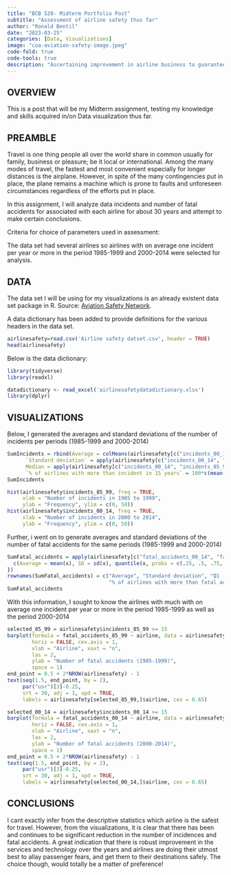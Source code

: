 ```yaml
---
title: "BCB 520- Midterm Portfolio Post"
subtitle: "Assessment of airline safety thus far"
author: "Ronald Bentil"
date: "2023-03-25"
categories: [Data, Visualizations]
image: "coa-aviation-safety-image.jpeg"
code-fold: true
code-tools: true
description: "Ascertaining improvement in airline business to guarantee passenger safety and satisfaction"
---
```


## OVERVIEW

This is a post that will be my Midterm assignment, testing my knowledge and skills acquired in/on Data visualization thus far. 

## PREAMBLE
Travel is one thing people all over the world share in common usually for family, business or pleasure; be it local or international. Among the many modes of travel, the fastest and most convenient especially for longer distances is the airplane. However, in spite of the many contingencies put in place, the plane remains a machine which is prone to faults and unforeseen circumstances regardless of the efforts put in place.

In this assignment, I will analyze data incidents and number of fatal accidents for associated with each airline for about 30 years and attempt to make  certain conclusions.

Criteria for choice of parameters used in assessment:

The data set had several airlines so airlines with on average one incident per year or more in the period 1985-1999 and 2000-2014 were selected for analysis. 

## DATA
The data set I will be using for my visualizations is an already existent data set package in R. 
Source:
[Aviation Safety Network](https://r-data.pmagunia.com/dataset/airline-safety).


A data dictionary has  been added to provide definitions for the various headers in the data set. 

```r
airlinesafety=read.csv('Airline safety datset.csv', header = TRUE)
head(airlinesafety)
```

Below is the data dictionary:
```r
library(tidyverse)
library(readxl)

datadictionary <- read_excel('airlinesafetydatadictionary.xlsx')
library(dplyr)
```
## VISUALIZATIONS

Below, I generated the averages and standard deviations of the number of incidents per periods (1985-1999 and 2000-2014)
```r
SumIncidents = rbind(Average = colMeans(airlinesafety[c("incidents_00_14", "incidents_85_99")]),
      `Standard deviation` = apply(airlinesafety[c("incidents_00_14", "incidents_85_99")], MARGIN = 2, FUN = sd),
      Median = apply(airlinesafety[c("incidents_00_14", "incidents_85_99")], MARGIN = 2, FUN = median),
      `% of airlines with more than incident in 15 years` = 100*c(mean(airlinesafety$incidents_00_14 > 1), mean(airlinesafety$incidents_85_99 > 1)))
SumIncidents

hist(airlinesafety$incidents_85_99, freq = TRUE,
     xlab = "Number of incidents in 1985 to 1999",
     ylab = "Frequency", ylim = c(0, 50))
hist(airlinesafety$incidents_00_14, freq = TRUE,
     xlab = "Number of incidents in 2000 to 2014",
     ylab = "Frequency", ylim = c(0, 50))

```


Further, i went on to generate averages and standard deviations of the number of fatal accidents for the same periods (1985-1999 and 2000-2014)
```r
SumFatal_accidents = apply(airlinesafety[c("fatal_accidents_00_14", "fatal_accidents_85_99")], MARGIN = 2, FUN = function(x) {
  c(Average = mean(x), SD = sd(x), quantile(x, probs = c(.25, .5, .75, 1)), 100*mean(x > 1))
})
rownames(SumFatal_accidents) = c("Average", "Standard deviation", "Q1 (<25%)", "Median", "Q3 (<75%)", "Max",
                                 "% of airlines with more than fatal accident in 15 years")
SumFatal_accidents
```


With this information, I sought to know the airlines with much with on average one incident per year or more in the period 1985-1999 as well as the period 2000-2014
```r
selected_85_99 = airlinesafety$incidents_85_99 >= 15
barplot(formula = fatal_accidents_85_99 ~ airline, data = airlinesafety[selected_85_99,],
        horiz = FALSE, cex.axis = 1,
        xlab = "Airline", xaxt = "n",
        las = 2,
        ylab = "Number of fatal accidents (1985-1999)",
        space = 1)
end_point = 0.5 + 2*NROW(airlinesafety) - 1
text(seq(1.5, end_point, by = 2),
     par("usr")[3]-0.25,
     srt = 30, adj = 1, xpd = TRUE,
     labels = airlinesafety[selected_85_99,]$airline, cex = 0.65)
```

```r
selected_00_14 = airlinesafety$incidents_00_14 >= 15
barplot(formula = fatal_accidents_00_14 ~ airline, data = airlinesafety[selected_00_14,],
        horiz = FALSE, cex.axis = 1,
        xlab = "Airline", xaxt = "n",
        las = 2,
        ylab = "Number of fatal accidents (2000-2014)",
        space = 1)
end_point = 0.5 + 2*NROW(airlinesafety) - 1
text(seq(1.5, end_point, by = 2),
     par("usr")[3]-0.25,
     srt = 30, adj = 1, xpd = TRUE,
     labels = airlinesafety[selected_00_14,]$airline, cex = 0.65)
```

## CONCLUSIONS
I cant exactly infer from the descriptive statistics which airline is the safest for travel. However, from the visualizations, it is clear that there has been and continues to be significant reduction in the number of incidences and fatal accidents. A great indication that there is robust improvement in the services and technology over the years and airlines are doing their utmost best to allay passenger fears, and get them to their destinations safely. The choice though, would totally be a matter of preference! 